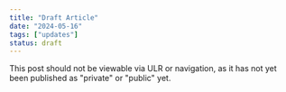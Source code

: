 ```yaml
---
title: "Draft Article"
date: "2024-05-16"
tags: ["updates"]
status: draft
---
```


This post should not be viewable via ULR or navigation, as it has not yet been published as "private" or "public" yet.
